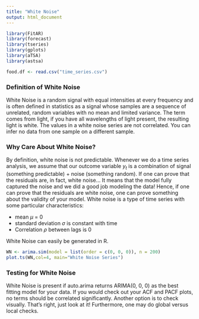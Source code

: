 ```yaml
---
title: "White Noise"
output: html_document
---
```

```r
library(FitAR)
library(forecast)
library(tseries)
library(gplots)
library(aTSA)
library(astsa)
```

```r
food.df <- read.csv("time_series.csv")
```
### Definition of White Noise
White Noise is a random signal with equal intensities at every frequency and is often defined in statistics as a signal whose samples are a sequence of unrelated, random variables with no mean and limited variance. The term comes from light, if you have all wavelengths of light present, the resulting light is white. The values in a white noise series are not correlated. You can infer no data from one sample on a different sample.

### Why Care About White Noise?
By definition, white noise is not predictable. \textbf{Why then should we care about white noise?} Whenever we do a time series analysis, we assume that our outcome variable $y_t$ is a combination of signal (something predictable) $+$ noise (something random). If one can prove that the residuals are, in fact, white noise... It means that the model fully captured the noise and we did a good job modeling the data! Hence, if one can prove that the residuals are white noise, one can prove something about the validity of your model. White noise is a type of time series with some particular characteristics:

* mean $\mu$ = 0
* standard deviation $\sigma$ is constant with time
* Correlation $\rho$ between lags is 0

White Noise can easily be generated in R.

```r
WN <- arima.sim(model = list(order = c(0, 0, 0)), n = 200)
plot.ts(WN,col=4, main="White Noise Series")
```


### Testing for White Noise
White Noise is present if auto.arima returns ARIMA(0, 0, 0) as the best fitting model for your data. If you would check out your ACF and PACF plots, no terms should be correlated significantly. Another option is to check visually. That's right, just look at it! Furthermore, one may do global versus local checks.


